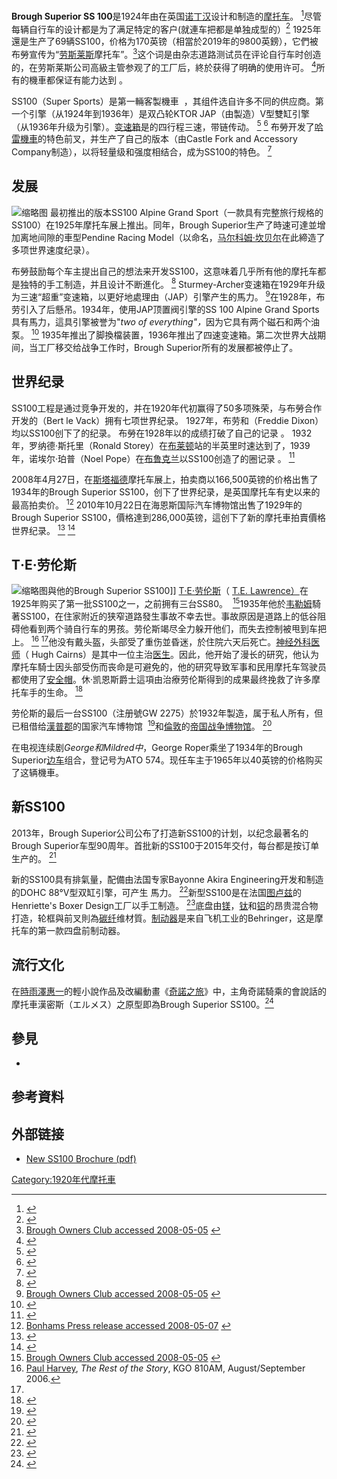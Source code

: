 
{{機車|name=Brough Superior SS 100|engine=998cc（60.9立方英吋）風冷OHV 50°{{Tsl|en|V-twin engine|V型雙缸引擎}}|power=|height=|width=|length=|wheelbase={{cvt|59|in}}|transmission=三速手排變速箱、鍊條|class=|image=Brough Superior SS 1000 1925.jpg|successor=|predecessor=Brough Superior SS 80<ref name="walker motorcycle evolution" />|production=1924–1940|parent_company=|manufacturer={{Tsl|en|Brough Superior}}|aka=|fuel_capacity={{cvt|4.8|usgal}}}}'''Brough Superior SS 100'''是1924年由{{Link-en|喬治‧布勞|George Brough}}在英国[[诺丁汉|诺丁汉]]设计和制造的[[摩托車|摩托车]]。 <ref name="walker motorcycle evolution">{{Cite book|last=Walker|first=Mick|title=Motorcycle: Evolution, Design, Passion|publisher=The Johns Hopkins University Press|isbn=978-0-8018-8530-3|pages=68–69|date=2006-08-23}}</ref>尽管每辆自行车的设计都是为了满足特定的客户(就連车把都是单独成型的）<ref>{{Cite book|last=Kemp|first=Andrew|title=Classic British Bikes|publisher=Bookmart Ltd|year=2001|pages=[https://archive.org/details/encyclopediaofcl0000unse_q3v0/page/69 69]|isbn=978-1-86147-058-4|url=https://archive.org/details/encyclopediaofcl0000unse_q3v0/page/69}}</ref> 1925年還是生产了69辆SS100，价格为170英镑（相當於2019年的9800英鎊），它們被布勞宣传为“[[劳斯莱斯汽车|劳斯莱斯]]摩托车”。<ref name="broughsuperiorclub.com">[http://www.broughsuperiorclub.com/home.htm Brough Owners Club accessed 2008-05-05] {{Webarchive|url=https://web.archive.org/web/20080229063246/http://www.broughsuperiorclub.com/home.htm|date=29 February 2008}}</ref>这个词是由杂志道路测试员在评论自行车时创造的，在劳斯莱斯公司高級主管参观了{{Link-en|Brough Superior|Brough Superior}}的工厂后，終於获得了明确的使用许可。 <ref name="cathcart print">{{Cite news|author=Cathcart|first=Alan|title=Brough Superior SS100|work=Motorcycle Classics March/April 2012}}</ref>所有的機車都保证有能力达到{{Convert|100|mph|km/h|abbr=on}} 。

SS100（Super Sports）是第一輛客製機車  ，其组件选自许多不同的供应商。第一个引擎（从1924年到1936年）是双凸轮KTOR JAP（由{{Link-en|J. A. Prestwich|JA Prestwich Industries}}製造）V型雙缸引擎（从1936年升级为{{Link-en|Matchless|Matchless}}引擎）。[[变速箱|变速箱]]是{{Link-en|Sturmey-Archer|Sturmey-Archer}}的四行程三速，带链传动。 <ref name="cathcart print">{{Cite news|author=Cathcart|first=Alan|title=Brough Superior SS100|work=Motorcycle Classics March/April 2012}}</ref> <ref name="Wilson">{{Cite book|last=Wilson|first=Hugo|title=The Ultimate Motorcycle Book|year=1993|publisher=Dorling Kindersley|location=London|isbn=978-0-7513-0043-7|pages=66–67}}</ref> 布勞开发了[[哈雷摩托車|哈雷機車]]的特色前叉，并生产了自己的版本（由Castle Fork and Accessory Company制造），以将轻量级和强度相结合，成为SS100的特色。 <ref name="brough">{{Cite book|last=Simms|first=Colin|title=Brough Superior SS100|publisher=Haynes publishing group|year=1984|isbn=978-0-85429-364-3}}</ref>

== 发展 ==
[[File:Brough_Superior_SS_100_Alpine_Grand_Sports.jpg|缩略图]]
最初推出的版本SS100 Alpine Grand Sport（一款具有完整旅行规格的SS100）在1925年摩托车展上推出。同年，Brough Superior生产了時速可達{{Convert|110|mph|abbr=on}}並增加离地间隙的車型Pendine Racing Model（以{{Link-en|彭丁沙灘|Pendine Sands}}命名，[[马尔科姆·坎贝尔|马尔科姆·坎贝尔]]在此締造了多项世界速度纪录）。

布勞鼓励每个车主提出自己的想法来开发SS100，这意味着几乎所有他的摩托车都是独特的手工制造，并且设计不断進化。 <ref name="brough">{{Cite book|last=Simms|first=Colin|title=Brough Superior SS100|publisher=Haynes publishing group|year=1984|isbn=978-0-85429-364-3}}</ref> Sturmey-Archer变速箱在1929年升级为三速“超重”变速箱，以更好地處理由{{Link-en|J. A. Prestwich|JA Prestwich Industries}}（JAP）引擎产生的{{Convert|50|bhp|abbr=on}}馬力。 <ref name="broughsuperiorclub.com">[http://www.broughsuperiorclub.com/home.htm Brough Owners Club accessed 2008-05-05] {{Webarchive|url=https://web.archive.org/web/20080229063246/http://www.broughsuperiorclub.com/home.htm|date=29 February 2008}}</ref>在1928年，布劳引入了后懸吊。1934年，使用JAP顶置阀引擎的SS 100 Alpine Grand Sports具有{{Convert|75|hp|abbr=on}}馬力，這具引擎被誉为"''two of everything"，''因为它具有两个磁石和两个油泵。 <ref>{{Cite web|title=Brough Superior Motorcycles|url=http://www.cybermotorcycle.com/euro/brands/brough_superior_titangh.htm|author=ManxNorton.com|work=Classic Motorcycles by Sheldon's Emu|access-date=2021-02-14|archive-date=2013-10-23|archive-url=https://web.archive.org/web/20131023235958/http://cybermotorcycle.com/euro/brands/brough_superior_titangh.htm}}</ref> 1935年推出了脚換檔装置，1936年推出了四速{{Link-en|諾頓機車|Norton Motorcycle Company}}变速箱。第二次世界大战期间，当工厂移交给战争工作时，Brough Superior所有的发展都被停止了。

== 世界纪录 ==
SS100工程是通过竞争开发的，并在1920年代初赢得了50多项殊荣，与布勞合作开发的{{Link-en|伯特‧勒‧瓦克|Bert le Vack}}（Bert le Vack）拥有七项世界纪录。 1927年，布劳和{{Internal link helper/en|弗雷迪·迪克森|Freddie Dixon}}（Freddie Dixon）均以SS100创下了{{Convert|130|mph|abbr=on}}的纪录。 布勞在1928年以{{Convert|130.6|mph|km/h|1|abbr=on}}的成绩打破了自己的记录 。 1932年，罗纳德·斯托里（Ronald Storey）在[[布莱顿|布莱顿]]站的半英里时速达到了{{Convert|81.08|mph|abbr=on}}，1939年，诺埃尔·珀普（Noel Pope）在[[布鲁克兰兹|布鲁克兰]]以SS100创造了{{Convert|124.51|mph|abbr=on}}的圈记录 。 <ref name="brough">{{Cite book|last=Simms|first=Colin|title=Brough Superior SS100|publisher=Haynes publishing group|year=1984|isbn=978-0-85429-364-3}}</ref>

2008年4月27日，在[[斯塔福德|斯塔福德]]摩托车展上，拍卖商{{Link-en|Bonhams|Bonhams}}以166,500英镑的价格出售了1934年的Brough Superior SS100，创下了世界纪录，是英国摩托车有史以来的最高拍卖价。 <ref>[http://www.bonhams.com/cgi-bin/public.sh/pubweb/publicSite.r?sContinent=EUR&screen=HeadlineDetails&iHeadlineNo=3532 Bonhams Press release accessed 2008-05-07] {{Webarchive|url=https://web.archive.org/web/20080506052628/http://www.bonhams.com/cgi-bin/public.sh/pubweb/publicSite.r?sContinent=EUR&screen=HeadlineDetails&iHeadlineNo=3532|date=6 May 2008}}</ref> 2010年10月22日在海恩斯国际汽车博物馆出售了1929年的Brough Superior SS100，價格達到286,000英镑，這创下了新的摩托車拍賣價格世界纪录。 <ref>{{Cite news|url=https://www.motorcyclenews.com/news/2010/october/oct2510-brough-sells-for-286000-/|title=Brough sells for record £286,000|date=25 October 2010|first=Joe|author=Shearer|work=Motor Cycle News|accessdate=13 April 2018|archive-date=2020-07-27|archive-url=https://web.archive.org/web/20200727054647/https://www.motorcyclenews.com/news/2010/october/oct2510-brough-sells-for-286000-/}}</ref> <ref>{{Cite web|title=Archived copy|url=http://www.classicbikeguide.com/news/h-h-brough-sets-world-record|accessdate=2010-11-12|archiveurl=https://web.archive.org/web/20110708163119/http://www.classicbikeguide.com/news/h-h-brough-sets-world-record|archivedate=2011-07-08}}</ref>

== T‧E‧劳伦斯 ==
[[File:Lawrence_of_Arabia_Brough_Superior_gif.gif|缩略图]]與他的Brough Superior SS100]]
[[托马斯·爱德华·劳伦斯|T‧E‧劳伦斯]]（ [[托马斯·爱德华·劳伦斯|T.E. Lawrence）]]在1925年购买了第一批SS100之一，之前拥有三台SS80。  <ref name="broughsuperiorclub.com">[http://www.broughsuperiorclub.com/home.htm Brough Owners Club accessed 2008-05-05] {{Webarchive|url=https://web.archive.org/web/20080229063246/http://www.broughsuperiorclub.com/home.htm|date=29 February 2008}}</ref>1935年他於[[韋勒姆|韦勒姆]]騎著SS100，在住家附近的狭窄道路發生事故不幸去世。事故原因是道路上的低谷阻碍他看到两个骑自行车的男孩。劳伦斯竭尽全力躲开他们，而失去控制被甩到车把上。 <ref name="#1">[[Paul_Harvey|Paul Harvey]], ''The Rest of the Story'', KGO 810AM, August/September 2006.</ref> <ref name="#1"/>他没有戴头盔，头部受了重伤並昏迷，於住院六天后死亡。[[神經外科|神经外科医师]]{{Link-en|休·凯恩斯|Hugh Cairns}}（ Hugh Cairns）是其中一位主治[[神經外科|医生]]。因此，他开始了漫长的研究，他认为摩托车騎士因头部受伤而丧命是可避免的，他的研究导致军事和民用摩托车驾驶员都使用了[[安全帽|安全帽]]。休·凯恩斯爵士這項由治療劳伦斯得到的成果最终挽救了许多摩托车手的生命。 <ref>{{Cite web|title=Neurosurgery - Oxford Academic|url=http://www.neurosurgery-online.com/pt/re/neurosurg/abstract.00006123-200201000-00026.htm;jsessionid=LjXXhLWV91Gj2H4GlTrvw2pbgDqDFHTmB0h0WsgfvpzLQpXr3QxY!-341159882!181195629!8091!-1|work=OUP Academic|access-date=2021-02-14|archive-date=2012-06-29|archive-url=https://archive.today/20120629015306/http://www.neurosurgery-online.com/pt/re/neurosurg/abstract.00006123-200201000-00026.htm;jsessionid=LjXXhLWV91Gj2H4GlTrvw2pbgDqDFHTmB0h0WsgfvpzLQpXr3QxY!-341159882!181195629!8091!-1}}</ref>

劳伦斯的最后一台SS100（注册號GW 2275）於1932年製造，属于私人所有，但已租借给[[漢普郡|漢普郡]]的国家汽车博物馆  <ref>{{Cite web|title=Brough Superior Club accessed 2008-05-05|url=http://www.broughsuperiorclub.com/pages/news/tel_brough/tel_brough.htm|accessdate=5 May 2008|archiveurl=https://web.archive.org/web/20111003220310/http://www.broughsuperiorclub.com/pages/news/tel_brough/tel_brough.htm#|archivedate=3 October 2011}}</ref>和[[倫敦|倫敦]]的[[帝国战争博物馆|帝国战争博物馆]]。 <ref name="wasef">{{Cite book|last=Wasef|first=Basem|title=Legendary Motorcycles|publisher=Motorbooks Publishing|isbn=978-0-7603-3070-8|pages=95–99}}</ref>

在电视连续剧''George和Mildred中''，George Roper乘坐了1934年的Brough Superior[[邊車|边车]]组合，登记号为ATO 574。现任车主于1965年以40英镑的价格购买了这辆機車。

== 新SS100 ==
2013年，Brough Superior公司公布了打造新SS100的计划，以纪念最著名的Brough Superior车型90周年。首批新的SS100于2015年交付，每台都是按订单生产的。 <ref name="New SS100">{{Cite web|title=The 2015 SS100|url=http://www.broughsuperiormotorcycles.com/the-ss100/the-new-ss100.html|accessdate=19 October 2016|publisher=Brough Superior|archiveurl=https://web.archive.org/web/20161019215657/http://www.broughsuperiormotorcycles.com/the-ss100/the-new-ss100.html|archivedate=19 October 2016}}</ref>

新的SS100具有{{Cvt|997|cc}}排氣量，配備由法国专家Bayonne Akira Engineering开发和制造的DOHC 88°V型双缸引擎，可产生{{Convert|120|hp|abbr=on}} 馬力。 <ref name="roadtest">{{Cite web|title=Road Testing The 2017 Brough Superior SS100|url=http://www.cycleworld.com/2017-brough-superior-ss100-road-test-motorcycle-review//|accessdate=27 January 2017|author=d'Orleans|date=19 October 2016|first=Paul|publisher=[[Cycle_World|Cycle World]]|archive-date=2021-03-10|archive-url=https://web.archive.org/web/20210310005819/https://www.cycleworld.com/2017-brough-superior-ss100-road-test-motorcycle-review/}}</ref>新型SS100是在法国[[图卢兹|图卢兹]]的Henriette's Boxer Design工厂以手工制造。 <ref name="Telegraph">{{Cite web|title=Telegraph review of new SS100|url=https://www.telegraph.co.uk/cars/motorcycles/brough-superior-the-rolls-royce-of-motorcycles-reborn/|accessdate=19 October 2016|publisher=Telegraph|archive-date=2020-11-15|archive-url=https://web.archive.org/web/20201115030247/https://www.telegraph.co.uk/cars/motorcycles/brough-superior-the-rolls-royce-of-motorcycles-reborn/}}</ref>底盘由[[镁|镁]]，[[钛|钛]]和[[铝|铝]]的昂贵混合物打造，轮框與前叉則為[[碳纖維|碳纤]]维材質。[[制动器|制动器]]是来自飞机工业的Behringer，这是摩托车的第一款四盘前制动器。

== 流行文化 ==
在[[時雨澤惠一|時雨澤惠一]]的輕小說作品及改編動畫《[[奇諾之旅|奇諾之旅]]》中，主角奇諾騎乘的會說話的摩托車漢密斯（エルメス）之原型即為Brough Superior SS100。<ref>{{Cite web |url=https://twitter.com/sigsawa/status/182387556250419200 |title=存档副本 |access-date=2021-02-14 |archive-date=2021-10-23 |archive-url=https://web.archive.org/web/20211023180629/https://twitter.com/sigsawa/status/182387556250419200 }}</ref>

== 參見 ==

* {{Internal link helper/en|速度最快的量產摩托車列表|List of fastest production motorcycles}}

== 参考資料 ==
{{Reflist}}

== 外部链接 ==

* [https://web.archive.org/web/20170305012742/http://www.broughsuperiormotorcycles.com/fileadmin/user_upload/media/Brochure.pdf New SS100 Brochure (pdf)]
[[Category:1920年代摩托車|Category:1920年代摩托車]]